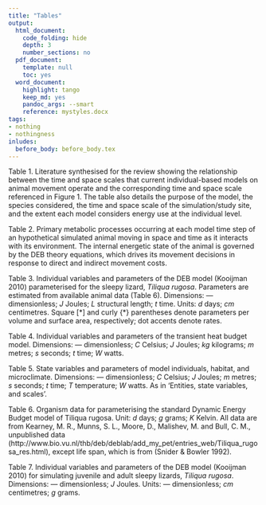 ```yaml
---
title: "Tables"
output:
  html_document:
    code_folding: hide
    depth: 3
    number_sections: no
  pdf_document:
    template: null
    toc: yes
  word_document:
    highlight: tango
    keep_md: yes
    pandoc_args: --smart
    reference: mystyles.docx
tags:
- nothing
- nothingness
inludes:
  before_body: before_body.tex
---
```


<script type="text/x-mathjax-config">
  MathJax.Hub.Config({ TeX: { equationNumbers: {autoNumber: "all"} } });
</script>

\n  

Table 1. Literature synthesised for the review showing the relationship between the time and space scales that current individual-based models on animal movement operate and the corresponding time and space scale referenced in Figure 1. The table also details the purpose of the model, the species considered, the time and space scale of the simulation/study site, and the extent each model considers energy use at the individual level.  

Table 2. Primary metabolic processes occurring at each model time step of an hypothetical simulated animal moving in space and time as it interacts with its environment. The internal energetic state of the animal is governed by the DEB theory equations, which drives its movement decisions in response to direct and indirect movement costs. 

Table 3. Individual variables and parameters of the DEB model (Kooijman 2010) parameterised for the sleepy lizard, _Tiliqua rugosa_. Parameters are estimated from available animal data (Table 6). Dimensions: --- dimensionless; _J_ Joules; _L_ structural length; _t_ time. Units: _d_ days; _cm_ centimetres. Square [*] and curly {*} parentheses denote parameters per volume and surface area, respectively; dot accents denote rates.  

Table 4. Individual variables and parameters of the transient heat budget model. Dimensions: --- dimensionless; _C_ Celsius; _J_ Joules; _kg_ kilograms; _m_ metres; _s_ seconds; _t_ time; _W_ watts.  

Table 5. State variables and parameters of model individuals, habitat, and microclimate. Dimensions: --- dimensionless; _C_ Celsius; _J_ Joules; _m_ metres; _s_ seconds; _t_ time; _T_ temperature; _W_ watts. As in ‘Entities, state variables, and scales’.  

Table 6. Organism data for parameterising the standard Dynamic Energy Budget model of Tiliqua rugosa. Unit: _d_ days; _g_ grams; _K_ Kelvin. All data are from Kearney, M. R., Munns, S. L., Moore, D., Malishev, M. and Bull, C. M., unpublished data (http://www.bio.vu.nl/thb/deb/deblab/add_my_pet/entries_web/Tiliqua_rugosa_res.html), except life span, which is from (Snider & Bowler 1992).  

Table 7. Individual variables and parameters of the DEB model (Kooijman 2010) for simulating juvenile and adult sleepy lizards, _Tiliqua rugosa_. Dimensions: --- dimensionless; _J_ Joules. Units: --- dimensionless; _cm_ centimetres; _g_ grams.  

